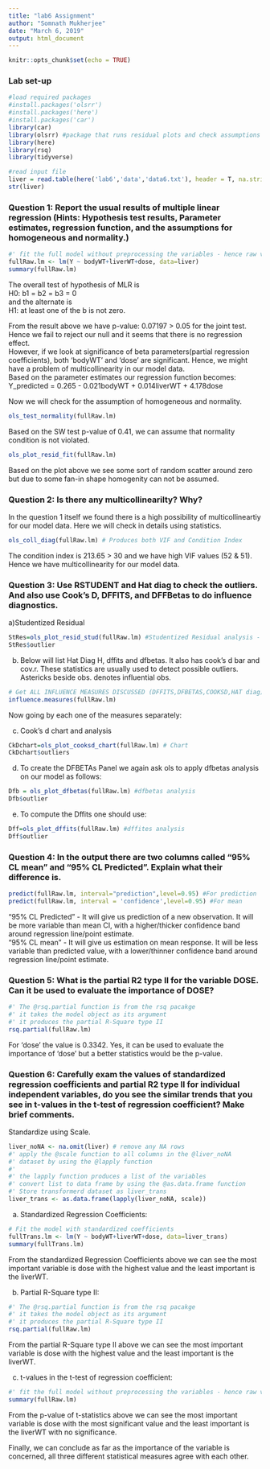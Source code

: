 ```yaml
---
title: "lab6 Assignment"
author: "Somnath Mukherjee"
date: "March 6, 2019"
output: html_document
---
```


```r
knitr::opts_chunk$set(echo = TRUE)
```


###  Lab set-up 
```r
#load required packages
#install.packages('olsrr')
#install.packages('here')
#install.packages('car')
library(car)
library(olsrr) #package that runs residual plots and check assumptions for normality
library(here)
library(rsq)
library(tidyverse)
```


```r
#read input file
liver = read.table(here('lab6','data','data6.txt'), header = T, na.strings = ".") #use here() function to specify path
str(liver)
```
   
   
   
###  Question 1: Report the usual results of multiple linear regression (Hints: Hypothesis test results, Parameter estimates, regression function, and the assumptions for homogeneous and normality.)  

```r
#' fit the full model without preprocessing the variables - hence raw vars
fullRaw.lm <- lm(Y ~ bodyWT+liverWT+dose, data=liver)
summary(fullRaw.lm)

```

The overall test of hypothesis of MLR is  
H0: b1 = b2 = b3 = 0  
and the alternate is  
H1: at least one of the b is not zero.  

From the result above we have p-value: 0.07197 > 0.05 for the joint test. Hence we fail to reject our null and it seems that there is no regression effect.  
However, if we look at significance of beta parameters(partial regression coefficients), both 'bodyWT' and 'dose' are significant. 
Hence, we might have a problem of multicollinearity in our model data.   
Based on the parameter estimates our regression function becomes:  
Y_predicted = 0.265 - 0.021bodyWT + 0.014liverWT + 4.178dose  

Now we will check for the assumption of homogeneous and normality.
```r
ols_test_normality(fullRaw.lm)
```

Based on the SW test p-value of 0.41, we can assume that normality condition is not violated.  

```r
ols_plot_resid_fit(fullRaw.lm)
```

Based on the plot above we see some sort of random scatter around zero but due to some fan-in shape homogenity can not be assumed.  

###  Question 2: Is there any multicollinearilty? Why?  

In the question 1 itself we found there is a high possibility of multicollineartiy for our model data. Here we will check in details using statistics.  

```r
ols_coll_diag(fullRaw.lm) # Produces both VIF and Condition Index
```

The condition index is 213.65 > 30 and we have high VIF values (52 & 51). Hence we have multicollinearity for our model data.    

###  Question 3: Use RSTUDENT and Hat diag to check the outliers. And also use Cook’s D, DFFITS, and DFFBetas to do influence diagnostics.

a)Studentized Residual

```r
StRes=ols_plot_resid_stud(fullRaw.lm) #Studentized Residual analysis - rstudent
StRes$outlier
```


b) Below will list Hat Diag H, dffits and dfbetas. It also has cook’s d bar and cov.r. These statistics are usually used to detect possible outliers.   
Astericks beside obs. denotes influential obs.  

```r
# Get ALL INFLUENCE MEASURES DISCUSSED (DFFITS,DFBETAS,COOKSD,HAT diag)
influence.measures(fullRaw.lm)
```

Now going by each one of the measures separately:  

c) Cook’s d chart and analysis  
```r
CkDchart=ols_plot_cooksd_chart(fullRaw.lm) # Chart
CkDchart$outliers 
```


d) To create the DFBETAs Panel we again ask ols to apply dfbetas analysis on our model as follows:  

```r
Dfb = ols_plot_dfbetas(fullRaw.lm) #dfbetas analysis
Dfb$outlier
```

e) To compute the Dffits one should use:  

```r
Dff=ols_plot_dffits(fullRaw.lm) #dffites analysis
Dff$outlier
```


### Question 4: In the output there are two columns called “95% CL mean” and “95% CL Predicted”. Explain what their difference is.

```r
predict(fullRaw.lm, interval="prediction",level=0.95) #For prediction
predict(fullRaw.lm, interval = 'confidence',level=0.95) #For mean
```

“95% CL Predicted” - It will give us prediction of a new observation. It will be more variable than mean CI, with a higher/thicker confidence band around regression line/point estimate.  
“95% CL mean” - It will give us estimation on mean response. It will be less variable than predicted value, with a lower/thinner confidence band around regression line/point estimate.      


### Question 5: What is the partial R2 type II for the variable DOSE. Can it be used to evaluate the importance of DOSE?  

```r
#' The @rsq.partial function is from the rsq pacakge
#' it takes the model object as its argument
#' it produces the partial R-Square type II
rsq.partial(fullRaw.lm)
```
For 'dose' the value is 0.3342. Yes, it can be used to evaluate the importance of 'dose' but a better statistics would be the p-value.  

### Question 6: Carefully exam the values of standardized regression coefficients and partial R2 type II for individual independent variables, do you see the similar trends that you see in t-values in the t-test of regression coefficient? Make brief comments.  

Standardize using Scale.  
```r
liver_noNA <- na.omit(liver) # remove any NA rows
#' apply the @scale function to all columns in the @liver_noNA
#' dataset by using the @lapply function
#'
#' the lapply function produces a list of the variables
#' convert list to data frame by using the @as.data.frame function
#' Store transformerd dataset as liver_trans
liver_trans <- as.data.frame(lapply(liver_noNA, scale))
```

a) Standardized Regression Coefficients:  

```r
# Fit the model with standardized coefficients
fullTrans.lm <- lm(Y ~ bodyWT+liverWT+dose, data=liver_trans)
summary(fullTrans.lm)
```

From the standardized Regression Coefficients above we can see the most important variable is dose with the highest value and the least important is the liverWT.  

b) Partial R-Square type II:  

```r
#' The @rsq.partial function is from the rsq pacakge
#' it takes the model object as its argument
#' it produces the partial R-Square type II
rsq.partial(fullRaw.lm)
```

From the partial R-Square type II above we can see the most important variable is dose with the highest value and the least important is the liverWT.  

c) t-values in the t-test of regression coefficient:  

```r
#' fit the full model without preprocessing the variables - hence raw vars
summary(fullRaw.lm)

```

From the p-value of t-statistics above we can see the most important variable is dose with the most significant value and the least important is the liverWT with no significance.  


Finally, we can conclude as far as the importance of the variable is concerned, all three different statistical measures agree with each other.    

